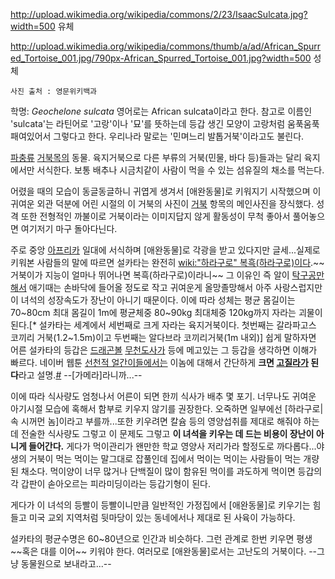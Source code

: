 http://upload.wikimedia.org/wikipedia/commons/2/23/IsaacSulcata.jpg?width=500
유체

http://upload.wikimedia.org/wikipedia/commons/thumb/a/ad/African_Spurred_Tortoise_001.jpg/790px-African_Spurred_Tortoise_001.jpg?width=500
성체

 사진 출처 : 영문위키백과
학명: ''Geochelone sulcata''
영어로는 African sulcata이라고 한다. 참고로 이름인 'sulcata'는 라틴어로 '고랑'이나 '묘'를 뜻하는데 등갑 생긴 모양이 고랑처럼 움푹움푹 패여있어서 그렇다고 한다.
우리나라 말로는 '민며느리 발톱거북'이라고도 불린다.

[[파충류]] [[거북]]목의 동물. 육지거북으로 다른 부류의 거북(민물, 바다 등)들과는 달리 육지에서만 서식한다. 보통 배추나 시금치같이 사람이 먹을 수 있는 섬유질의 채소를 먹는다.

어렸을 때의 모습이 동글동글하니 귀엽게 생겨서 [애완동물]로 키워지기 시작했으며 이 귀여운 외관 덕분에 어린 시절의 이 거북의 사진이 [[거북]] 항목의 메인사진을 장식했다. 성격 또한 전형적인 까불이로 거북이라는 이미지답지 않게 활동성이 무척 좋아서 풀어놓으면 여기저기 마구 돌아다닌다.

주로 중앙 [[아프리카]] 일대에 서식하며 [애완동물]로 각광을 받고 있다지만 글세...실제로 키워본 사람들의 말에 따르면 설카타는 완전히 [[wiki:"하라구로" 복흑(하라구로)]]이다.~~거북이가 지능이 얼마나 뛰어나면 복흑(하라구로)이라니~~ 그 이유인 즉 알이 [[탁구공]]만해서 애기때는 손바닥에 들어올 정도로 작고 귀여운게 올망졸망해서 아주 사랑스럽지만 이 녀석의 성장속도가 장난이 아니기 때문이다. 이에 따라 성체는 평균 몸길이는 70~80cm 최대 몸길이 1m에 평균체중 80~90kg 최대체중 120kg까지 자라는 괴물이 된다.[* 설카타는 세계에서 세번째로 크게 자라는 육지거북이다. 첫번째는 갈라파고스 코끼리 거북(1.2~1.5m)이고 두번째는 알다브라 코끼리거북(1m 내외)] 쉽게 말하자면 어른 설카타의 등갑은 [[드래곤볼]] [[무천도사]]가 등에 메고있는 그 등갑을 생각하면 이해가 빠르다. 네이버 웹툰 [[선천적 얼간이들]]에서는 이놈에 대해서 간단하게 '''크면 [[고질라]]가 된다'''라고 설명.[http://comic.naver.com/webtoon/detail.nhn?titleId=478261&no=36&weekday=thu #] --[가메라]라니까...--

이에 따라 식사량도 엄청나서 어른이 되면 한끼 식사가 배추 몇 포기. 너무나도 귀여운 아기시절 모습에 혹해서 함부로 키우지 않기를 권장한다. 오죽하면 일부에선 [하라구로|속 시꺼먼 놈]이라고 부를까...또한 키우려면 칼슘 등의 영양섭취를 제대로 해줘야 하는데 전술한 식사량도 그렇고 이 문제도 그렇고 '''이 녀석을 키우는 데 드는 비용이 장난이 아니게 들어간다.''' 게다가 먹이관리가 왠만한 학교 영양사 저리가라 할정도로 까다롭다...야생의 거북이 먹는 먹이는 말그대로 잡풀인데 집에서 먹이는 먹이는 사람들이 먹는 개량된 채소다. 먹이양이 너무 많거나 단백질이 많이 함유된 먹이를 과도하게 먹이면 등갑의 각 갑판이 솓아오르는 피라미딩이라는 등갑기형이 된다.

게다가 이 녀석의 등빨이 등빨이니만큼 일반적인 가정집에서 [애완동물]로 키우기는 힘들고 미국 교외 지역처럼 뒷마당이 있는 동네에서나 제대로 된 사육이 가능하다.

설카타의 평균수명은 60~80년으로 인간과 비슷하다. 그런 관계로 한번 키우면 평생 ~~혹은 대를 이어~~ 키워야 한다. 여러모로 [애완동물]로서는 고난도의 거북이다. --그냥 동물원으로 보내라고...--
